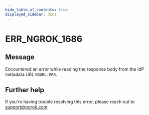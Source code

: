 ```yaml
---
hide_table_of_contents: true
displayed_sidebar: docs
---
```



# ERR_NGROK_1686

## Message

Encountered an error while reading the response body from the IdP metadata URL `MDURL`: `ERR`.

<ErrorDetails error="err_ngrok_1686" />

## Further help

If you're having trouble resolving this error, please reach out to [support@ngrok.com](mailto:support@ngrok.com?subject=Help%20with%20ERR_NGROK_1686)
